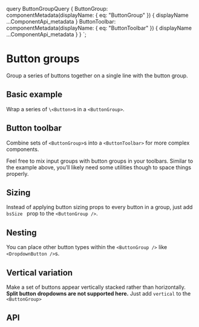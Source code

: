 

  query ButtonGroupQuery {
    ButtonGroup: componentMetadata(displayName: { eq: "ButtonGroup" }) {
      displayName
      ...ComponentApi_metadata
    }
    ButtonToolbar: componentMetadata(displayName: { eq: "ButtonToolbar" }) {
      displayName
      ...ComponentApi_metadata
    }
  }
`;

# Button groups

<p className="lead">
  Group a series of buttons together on a single line with the button
  group.
</p>

## Basic example

Wrap a series of `\<Button>`s in a `<ButtonGroup>`.

<ReactPlayground codeText={ButtonGroupBasic} />

## Button toolbar

Combine sets of  `<ButtonGroup>`s into a `<ButtonToolbar>` for more complex components.

<ReactPlayground codeText={ButtonToolbarBasic} />

Feel free to mix input groups with button groups in your toolbars.
Similar to the example above, you’ll likely need some utilities though
to space things properly.

<ReactPlayground codeText={ButtonToolbar} />

## Sizing

Instead of applying button sizing props to every button in a group, just
add  `bsSize ` prop to the  `<ButtonGroup />`.

<ReactPlayground codeText={ButtonGroupSizes} />

## Nesting

You can place other button types within the
`<ButtonGroup />` like `<DropdownButton />`s.

<ReactPlayground codeText={ButtonGroupNested} />

## Vertical variation

Make a set of buttons appear vertically stacked rather than
horizontally. __Split button dropdowns are not supported here.__ Just add
`vertical` to the `<ButtonGroup>`

<ReactPlayground codeText={ButtonGroupVertical} />

## API

<ComponentApi metadata={props.data.ButtonGroup} />
<ComponentApi metadata={props.data.ButtonToolbar} />


